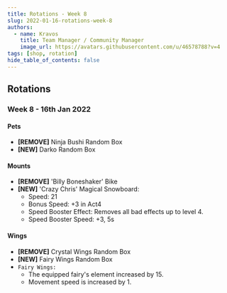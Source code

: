 ```yaml
---
title: Rotations - Week 8 
slug: 2022-01-16-rotations-week-8
authors:
  - name: Kravos
    title: Team Manager / Community Manager
    image_url: https://avatars.githubusercontent.com/u/46578788?v=4
tags: [shop, rotation]
hide_table_of_contents: false
---
```




## Rotations

### **Week 8** - **16th Jan 2022**

#### Pets
- **[REMOVE]** Ninja Bushi Random Box
- **[NEW]** Darko Random Box

#### Mounts
- **[REMOVE]** 'Billy Boneshaker' Bike
- **[NEW]** 'Crazy Chris' Magical Snowboard:
  - Speed: 21
  - Bonus Speed: +3 in Act4
  - Speed Booster Effect: <BCard>Removes all bad effects up to level 4.</BCard>
  - Speed Booster Speed: +3, 5s

#### Wings
- **[REMOVE]** Crystal Wings Random Box
- **[NEW]** Fairy Wings Random Box
- `Fairy Wings:`
  - <BCard>The equipped fairy's element increased by 15.</BCard>
  - <BCard>Movement speed is increased by 1.</BCard>
  


